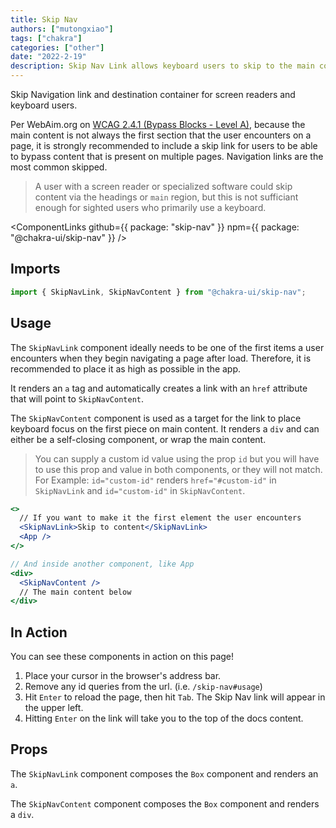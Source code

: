 ```yaml
---
title: Skip Nav
authors: ["mutongxiao"]
tags: ["chakra"]
categories: ["other"]
date: "2022-2-19"
description: Skip Nav Link allows keyboard users to skip to the main content of the page.
---
```


Skip Navigation link and destination container for screen readers and keyboard
users.

Per WebAim.org on
[WCAG 2.4.1 (Bypass Blocks - Level A)](https://webaim.org/standards/wcag/checklist#sc2.4.1),
because the main content is not always the first section that the user
encounters on a page, it is strongly recommended to include a skip link for
users to be able to bypass content that is present on multiple pages. Navigation
links are the most common skipped.

> A user with a screen reader or specialized software could skip content via the
> headings or `main` region, but this is not sufficiant enough for sighted users
> who primarily use a keyboard.

<ComponentLinks
  github={{ package: "skip-nav" }}
  npm={{ package: "@chakra-ui/skip-nav" }}
/>



## Imports

```js
import { SkipNavLink, SkipNavContent } from "@chakra-ui/skip-nav";
```

## Usage

The `SkipNavLink` component ideally needs to be one of the first items a user
encounters when they begin navigating a page after load. Therefore, it is
recommended to place it as high as possible in the app.

It renders an `a` tag and automatically creates a link with an `href` attribute
that will point to `SkipNavContent`.

The `SkipNavContent` component is used as a target for the link to place
keyboard focus on the first piece on main content. It renders a `div` and can
either be a self-closing component, or wrap the main content.

> You can supply a custom id value using the prop `id` but you will have to use
> this prop and value in both components, or they will not match. For Example:
> `id="custom-id"` renders `href="#custom-id"` in `SkipNavLink` and
> `id="custom-id"` in `SkipNavContent`.

```jsx live=false
<>
  // If you want to make it the first element the user encounters
  <SkipNavLink>Skip to content</SkipNavLink>
  <App />
</>

// And inside another component, like App
<div>
  <SkipNavContent />
  // The main content below
</div>
```

## In Action

You can see these components in action on this page!

1. Place your cursor in the browser's address bar.
2. Remove any id queries from the url. (i.e. `/skip-nav#usage`)
3. Hit `Enter` to reload the page, then hit `Tab`. The Skip Nav link will appear
   in the upper left.
4. Hitting `Enter` on the link will take you to the top of the docs content.

## Props

The `SkipNavLink` component composes the `Box` component and renders an `a`.

The `SkipNavContent` component composes the `Box` component and renders a `div`.
